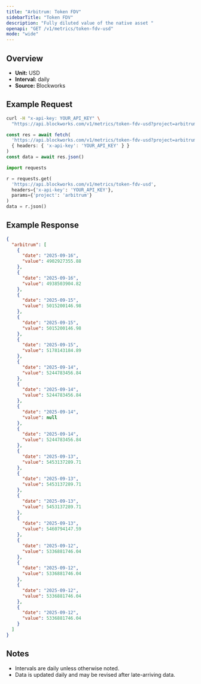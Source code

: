 ```yaml
---
title: "Arbitrum: Token FDV"
sidebarTitle: "Token FDV"
description: "Fully diluted value of the native asset "
openapi: "GET /v1/metrics/token-fdv-usd"
mode: "wide"
---
```


## Overview

- **Unit:** USD
- **Interval:** daily
- **Source:** Blockworks

## Example Request

<CodeGroup>

```bash cURL
curl -H "x-api-key: YOUR_API_KEY" \
  "https://api.blockworks.com/v1/metrics/token-fdv-usd?project=arbitrum"
```

```typescript TypeScript
const res = await fetch(
  'https://api.blockworks.com/v1/metrics/token-fdv-usd?project=arbitrum',
  { headers: { 'x-api-key': 'YOUR_API_KEY' } }
)
const data = await res.json()
```

```python Python
import requests

r = requests.get(
  'https://api.blockworks.com/v1/metrics/token-fdv-usd',
  headers={'x-api-key': 'YOUR_API_KEY'},
  params={'project': 'arbitrum'}
)
data = r.json()
```

</CodeGroup>

## Example Response

```json
{
  "arbitrum": [
    {
      "date": "2025-09-16",
      "value": 4902927355.88
    },
    {
      "date": "2025-09-16",
      "value": 4938503904.82
    },
    {
      "date": "2025-09-15",
      "value": 5015200146.98
    },
    {
      "date": "2025-09-15",
      "value": 5015200146.98
    },
    {
      "date": "2025-09-15",
      "value": 5178143184.89
    },
    {
      "date": "2025-09-14",
      "value": 5244783456.84
    },
    {
      "date": "2025-09-14",
      "value": 5244783456.84
    },
    {
      "date": "2025-09-14",
      "value": null
    },
    {
      "date": "2025-09-14",
      "value": 5244783456.84
    },
    {
      "date": "2025-09-13",
      "value": 5453137289.71
    },
    {
      "date": "2025-09-13",
      "value": 5453137289.71
    },
    {
      "date": "2025-09-13",
      "value": 5453137289.71
    },
    {
      "date": "2025-09-13",
      "value": 5460794147.59
    },
    {
      "date": "2025-09-12",
      "value": 5336881746.04
    },
    {
      "date": "2025-09-12",
      "value": 5336881746.04
    },
    {
      "date": "2025-09-12",
      "value": 5336881746.04
    },
    {
      "date": "2025-09-12",
      "value": 5336881746.04
    }
  ]
}
```

## Notes
- Intervals are daily unless otherwise noted.
- Data is updated daily and may be revised after late-arriving data.
